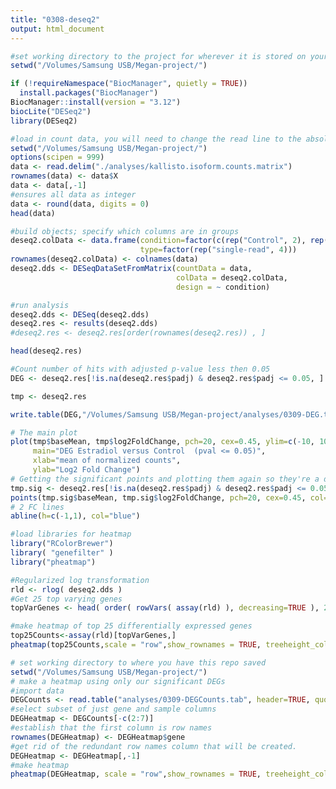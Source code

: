 ```yaml
---
title: "0308-deseq2"
output: html_document
---
```

```r
#set working directory to the project for wherever it is stored on your computer
setwd("/Volumes/Samsung USB/Megan-project/")
```

```r
if (!requireNamespace("BiocManager", quietly = TRUE))
  install.packages("BiocManager")
BiocManager::install(version = "3.12")
biocLite("DESeq2")
library(DESeq2)
```



```r
#load in count data, you will need to change the read line to the absolute path
setwd("/Volumes/Samsung USB/Megan-project/")
options(scipen = 999)
data <- read.delim("./analyses/kallisto.isoform.counts.matrix")
rownames(data) <- data$X
data <- data[,-1]
#ensures all data as integer
data <- round(data, digits = 0)
head(data)
```


```r
#build objects; specify which columns are in groups
deseq2.colData <- data.frame(condition=factor(c(rep("Control", 2), rep("Estradiol", 2))), 
                             type=factor(rep("single-read", 4)))
rownames(deseq2.colData) <- colnames(data)
deseq2.dds <- DESeqDataSetFromMatrix(countData = data,
                                     colData = deseq2.colData, 
                                     design = ~ condition)

```
```r
#run analysis
deseq2.dds <- DESeq(deseq2.dds)
deseq2.res <- results(deseq2.dds)
#deseq2.res <- deseq2.res[order(rownames(deseq2.res)) , ]

head(deseq2.res)
```
```r
#Count number of hits with adjusted p-value less then 0.05
DEG <- deseq2.res[!is.na(deseq2.res$padj) & deseq2.res$padj <= 0.05, ]

tmp <- deseq2.res

write.table(DEG,"/Volumes/Samsung USB/Megan-project/analyses/0309-DEG.tab", row.names = T)
```

```r
# The main plot
plot(tmp$baseMean, tmp$log2FoldChange, pch=20, cex=0.45, ylim=c(-10, 10), log="x", col="darkgray",
     main="DEG Estradiol versus Control  (pval <= 0.05)",
     xlab="mean of normalized counts",
     ylab="Log2 Fold Change")
# Getting the significant points and plotting them again so they're a different color
tmp.sig <- deseq2.res[!is.na(deseq2.res$padj) & deseq2.res$padj <= 0.05, ]
points(tmp.sig$baseMean, tmp.sig$log2FoldChange, pch=20, cex=0.45, col="red")
# 2 FC lines
abline(h=c(-1,1), col="blue")
```
```r
#load libraries for heatmap
library("RColorBrewer")
library( "genefilter" )
library("pheatmap")
```
```r
#Regularized log transformation
rld <- rlog( deseq2.dds )
#Get 25 top varying genes
topVarGenes <- head( order( rowVars( assay(rld) ), decreasing=TRUE ), 25)
```

```r
#make heatmap of top 25 differentially expressed genes
top25Counts<-assay(rld)[topVarGenes,]
pheatmap(top25Counts,scale = "row",show_rownames = TRUE, treeheight_col = 1, fontsize_col = 12, fontsize_row = 5)
```


```r
# set working directory to where you have this repo saved 
setwd("/Volumes/Samsung USB/Megan-project/")
# make a heatmap using only our significant DEGs
#import data
DEGCounts <- read.table("analyses/0309-DEGCounts.tab", header=TRUE, quote="\"")
#select subset of just gene and sample columns
DEGHeatmap <- DEGCounts[-c(2:7)]
#establish that the first column is row names 
rownames(DEGHeatmap) <- DEGHeatmap$gene
#get rid of the redundant row names column that will be created.
DEGHeatmap <- DEGHeatmap[,-1]
#make heatmap
pheatmap(DEGHeatmap, scale = "row",show_rownames = TRUE, treeheight_col = 1, fontsize_col = 12, fontsize_row = 5)
```


